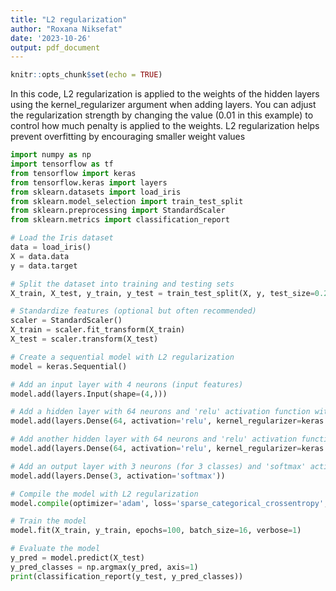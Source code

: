 ```yaml
---
title: "L2 regularization"
author: "Roxana Niksefat"
date: '2023-10-26'
output: pdf_document
---
```


```r
knitr::opts_chunk$set(echo = TRUE)
```

In this code, L2 regularization is applied to the weights of the hidden layers using the kernel_regularizer argument when adding layers. You can adjust the regularization strength by changing the value (0.01 in this example) to control how much penalty is applied to the weights. L2 regularization helps prevent overfitting by encouraging smaller weight values

```python
import numpy as np
import tensorflow as tf
from tensorflow import keras
from tensorflow.keras import layers
from sklearn.datasets import load_iris
from sklearn.model_selection import train_test_split
from sklearn.preprocessing import StandardScaler
from sklearn.metrics import classification_report
```


```python
# Load the Iris dataset
data = load_iris()
X = data.data
y = data.target
```


```python
# Split the dataset into training and testing sets
X_train, X_test, y_train, y_test = train_test_split(X, y, test_size=0.2, random_state=42)
```


```python
# Standardize features (optional but often recommended)
scaler = StandardScaler()
X_train = scaler.fit_transform(X_train)
X_test = scaler.transform(X_test)
```


```python
# Create a sequential model with L2 regularization
model = keras.Sequential()
```


```python
# Add an input layer with 4 neurons (input features)
model.add(layers.Input(shape=(4,)))

# Add a hidden layer with 64 neurons and 'relu' activation function with L2 regularization
model.add(layers.Dense(64, activation='relu', kernel_regularizer=keras.regularizers.l2(0.01)))  # Adjust the regularization strength (0.01)

# Add another hidden layer with 64 neurons and 'relu' activation function with L2 regularization
model.add(layers.Dense(64, activation='relu', kernel_regularizer=keras.regularizers.l2(0.01)))  # Adjust the regularization strength (0.01)

# Add an output layer with 3 neurons (for 3 classes) and 'softmax' activation function
model.add(layers.Dense(3, activation='softmax'))
```


```python
# Compile the model with L2 regularization
model.compile(optimizer='adam', loss='sparse_categorical_crossentropy', metrics=['accuracy'])
```


```python
# Train the model
model.fit(X_train, y_train, epochs=100, batch_size=16, verbose=1)
```


```python
# Evaluate the model
y_pred = model.predict(X_test)
y_pred_classes = np.argmax(y_pred, axis=1)
print(classification_report(y_test, y_pred_classes))

```


